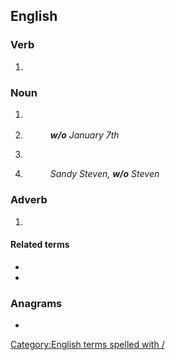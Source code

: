 {{also|Appendix:Variations of "wo"}}
==English==

===Verb===
{{head|en|verb}}
# {{lb|en|finance|insurance}} {{abbreviation of|en|write off}}

===Noun===
{{en-noun|!}}

# {{lb|en|sport}} {{abbreviation of|en|walkover}}
#{{lb|en|scheduling}} {{abbreviation of|en|[[week]] of}}
#: '''''w/o''' January 7th''
#{{lb|en|finance|insurance}} {{abbreviation of|en|write-off}}
# {{abbreviation of|en|[[wife]] [[of]]}}
#: ''Sandy Steven, '''w/o''' Steven''

===Adverb===
{{en-adv|-}}

# {{abbreviation of|en|without}}

====Related terms====
* {{l|en|w/}}
* {{l|en|w/i}}

===Anagrams===
* {{anagrams|en|a=ow|'ow|ow}}

[[Category:English terms spelled with /]]
